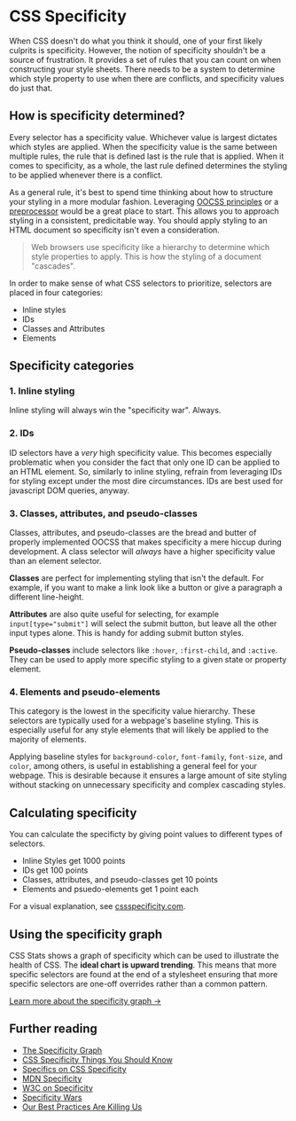 # CSS Specificity

When CSS doesn't do what you think it should, one of your first likely culprits is specificity.
However, the notion of specificity shouldn't be a source of frustration. It provides a set of
rules that you can count on when constructing your style sheets. There needs to be a system to
determine which style property to use when there are conflicts, and specificity values do just
that.

## How is specificity determined?

Every selector has a specificity value. Whichever value is largest dictates which styles are applied.
When the specificity value is the same between multiple rules, the rule that is defined last is
the rule that is applied. When it comes to specificity, as a whole, the last rule defined determines
the styling to be applied whenever there is a conflict.

As a general rule, it's best to spend time thinking about how to structure your styling in a more
modular fashion. Leveraging
<a href="http://www.smashingmagazine.com/2011/12/12/an-introduction-to-object-oriented-css-oocss/">OOCSS principles</a>
or a <a href="http://sass-lang.com/">preprocessor</a> would be a great place to start. This allows
you to approach styling in a consistent, predicitable way. You should apply styling to an HTML
document so specificity isn't even a consideration.

> Web browsers use specificity like a hierarchy to determine which style properties to apply. This is
> how the styling of a document "cascades".

In order to make sense of what CSS selectors to prioritize, selectors are placed in four categories:

- Inline styles
- IDs
- Classes and Attributes
- Elements

## Specificity categories

### 1. Inline styling

Inline styling will always win the "specificity war". Always.

### 2. IDs

ID selectors have a *very* high specificity value. This becomes especially problematic when you
consider the fact that only one ID can be applied to an HTML element. So, similarly to inline styling,
refrain from leveraging IDs for styling except under the most dire circumstances. IDs are best used
for javascript DOM queries, anyway.

### 3. Classes, attributes, and pseudo-classes

Classes, attributes, and pseudo-classes are the bread and butter of properly implemented OOCSS that
makes specificity a mere hiccup during development. A class selector will *always* have a
higher specificity value than an element selector.

**Classes** are perfect for implementing styling that isn't the default. For example, if you want to make
a link look like a button or give a paragraph a different line-height.

**Attributes** are also quite useful for selecting, for example `input[type="submit"]` will select
the submit button, but leave all the other input types alone. This is handy for adding submit button
styles.

**Pseudo-classes** include selectors like `:hover`, `:first-child`, and `:active`.
They can be used to apply more specific styling to a given state or property element.

### 4. Elements and pseudo-elements

This category is the lowest in the specificity value hierarchy. These selectors are typically used for
a webpage's baseline styling. This is especially useful for any style elements that will likely be applied
to the majority of elements.

Applying baseline styles for `background-color`, `font-family`, `font-size`,
and `color`, among others, is useful in establishing a general feel for your webpage. This is
desirable because it ensures a large amount of site styling without stacking on unnecessary specificity
and complex cascading styles.

## Calculating specificity

You can calculate the specificty by giving point values to different types of selectors.

- Inline Styles get 1000 points
- IDs get 100 points
- Classes, attributes, and pseudo-classes get 10 points
- Elements and psuedo-elements get 1 point each

For a visual explanation, see [cssspecificity.com](http://cssspecificity.com/).

## Using the specificity graph

CSS Stats shows a graph of specificity which can be used to illustrate the health of CSS. The
**ideal chart is upward trending**. This means that more specific selectors are found at the end
of a stylesheet ensuring that more specific selectors are one-off overrides rather than a
common pattern.

[Learn more about the specificity graph &rarr;](https://csswizardry.com/2014/10/the-specificity-graph)

## Further reading

<ul>
  <li><a href="https://csswizardry.com/2014/10/the-specificity-graph/">The Specificity Graph</a></li>
  <li><a href="http://www.smashingmagazine.com/2007/07/27/css-specificity-things-you-should-know/">CSS Specificity Things You Should Know</a></li>
  <li><a href="http://css-tricks.com/specifics-on-css-specificity/">Specifics on CSS Specificity</a></li>
  <li><a href="https://developer.mozilla.org/en-US/docs/Web/CSS/Specificity">MDN Specificity</a></li>
  <li><a href="http://www.w3.org/TR/selectors/#specificity">W3C on Specificity</a></li>
  <li><a href="http://www.stuffandnonsense.co.uk/archives/css_specificity_wars.html">Specificity Wars</a></li>
  <li><a href="http://www.slideshare.net/stubbornella/our-best-practices-are-killing-us">Our Best Practices Are Killing Us</a></li>
</ul>
